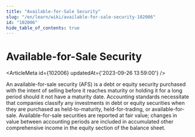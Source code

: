 ```yaml
---
title: "Available-for-Sale Security"
slug: "/en/learn/wiki/available-for-sale-security-102006"
id: "102006"
hide_table_of_contents: true
---
```



# Available-for-Sale Security

<ArticleMeta id={102006} updatedAt={'2023-09-26 13:59:00'} />
<div className='border-solid border-b border-t-0 my-4 border-[var(--ifm-color-gray-300)]' />

An available-for-sale security (AFS) is a debt or equity security purchased with the intent of selling before it reaches maturity or holding it for a long period should it not have a maturity date. Accounting standards necessitate that companies classify any investments in debt or equity securities when they are purchased as held-to-maturity, held-for-trading, or available-for-sale. Available-for-sale securities are reported at fair value; changes in value between accounting periods are included in accumulated other comprehensive income in the equity section of the balance sheet.

